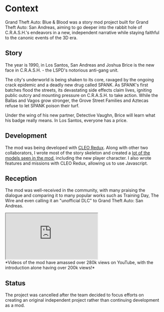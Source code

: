 
<ProjectData data={metadata}/>

# Context

Grand Theft Auto: Blue & Blood was a story mod project built for Grand Theft Auto: San Andreas, aiming to go deeper into the rabbit hole of C.R.A.S.H.'s endeavors in a new, independent narrative while staying faithful to the canonic events of the 3D era.

## Story
The year is 1990, in Los Santos, San Andreas and Joshua Brice is the new face in C.R.A.S.H. - the LSPD's notorious anti-gang unit.

The city's underworld is being shaken to its core, ravaged by the ongoing crack epidemic and a deadly new drug called SPANK. As SPANK's first batches flood the streets, its devastating side effects claim lives, igniting public outcry and mounting pressure on C.R.A.S.H. to take action. While the Ballas and Vagos grow stronger, the Grove Street Families and Aztecas refuse to let SPANK poison their turf.

Under the wing of his new partner, Detective Vaughn, Brice will learn what his badge really means. In Los Santos, everyone has a price.

## Development
The mod was being developed with [CLEO Redux](https://re.cleo.li/). Along with other two collaborators, I wrote most of the story skeleton and created a [lot of the models seen in the mod](https://cascavel.itch.io/blue-blood-assets), including the new player character. I also wrote features and missions with CLEO Redux, allowing us to use Javascript.

## Reception
The mod was well-received in the community, with many praising the dialogue and comparing it to many popular works such as Training Day, The Wire and even calling it an "unofficial DLC" to Grand Theft Auto: San Andreas.

<div className="relative w-full pb-[56.25%] h-0 overflow-hidden">
  <iframe
    className="absolute top-0 left-0 w-full h-full"
    src="https://www.youtube.com/embed/mBtEPY3H2qI?si=lXlrGM_nLlZOLQp3"
    title="YouTube video player"
    allow="accelerometer; autoplay; clipboard-write; encrypted-media; gyroscope; picture-in-picture; web-share"
    referrerPolicy="strict-origin-when-cross-origin"
    allowFullScreen
  ></iframe>
</div>
*Videos of the mod have amassed over 280k views on YouTube, with the introduction alone having over 200k views!*

## Status
The project was cancelled after the team decided to focus efforts on creating an original independent project rather than continuing development as a mod.